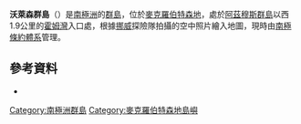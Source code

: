{{coord|67|31|S|62|41|E|display=title}}

'''沃萊森群島'''（{{lang-en|Wollesen Islands}}）是[[南極洲|南極洲]]的[[群島|群島]]，位於[[麥克羅伯特森地|麥克羅伯特森地]]，處於[[阿茲穆斯群島|阿茲穆斯群島]]以西1.9公里的[[霍姆灣|霍姆灣]]入口處，根據[[挪威|挪威]]探險隊拍攝的空中照片繪入地圖，現時由[[南極條約體系|南極條約體系]]管理。

==參考資料==
*{{usgs-gazetteer}}

{{DEFAULTSORT:Wollesen Islands}}
[[Category:南極洲群島|Category:南極洲群島]]
[[Category:麥克羅伯特森地島嶼|Category:麥克羅伯特森地島嶼]]


{{MacRobertsonLand-geo-stub}}